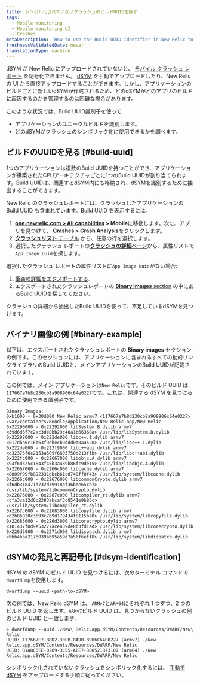 ```yaml
---
title: シンボル化されていないクラッシュのビルドUUIDを探す
tags:
  - Mobile monitoring
  - Mobile monitoring UI
  - Crashes
metaDescription: 'How to use the Build UUID identifier in New Relic to identify a unique build of an app, and to find which dSYM to use to symbolicate a crash.'
freshnessValidatedDate: never
translationType: machine
---
```


dSYM が New Relic にアップロードされていないと、 [モバイル クラッシュ レポート](/docs/mobile-monitoring/mobile-monitoring-ui/crashes/investigate-mobile-app-crash-report) を記号化できません。 [dSYM](/docs/mobile-monitoring/new-relic-mobile-ios/install-configure/upload-dsyms-bitcode-apps) を手動でアップロードしたり、New Relic の UI から直接アップロードすることができます。しかし、アプリケーションのビルドごとに新しいdSYMが作成されるため、どのdSYMがどのアプリのビルドに起因するのかを管理するのは困難な場合があります。

このような状況では、Build UUID識別子を使って

* アプリケーションのユニークなビルドを識別します。
* どのdSYMがクラッシュのシンボリック化に使用できるかを調べます。

## ビルドのUUIDを見る [#build-uuid]

1つのアプリケーションは複数のBuild UUIDを持つことができ、アプリケーションが構築されたCPUアーキテクチャごとに1つのBuild UUIDが割り当てられます。Build UUIDは、関連するdSYM内にも格納され、dSYMを識別するために抽出することができます。

New Relic のクラッシュレポートには、クラッシュしたアプリケーションの Build UUID も含まれています。Build UUID を表示するには。

1. **[one.newrelic.com > All capabilities](https://one.newrelic.com/all-capabilities) > Mobile**に移動します。次に、アプリを見つけて、 **Crashes > Crash Analysis**をクリックします。
2. [**クラッシュリスト** テーブル](/docs/mobile-monitoring/mobile-monitoring-ui/crashes/view-mobile-app-crashes) から、任意の行を選択します。
3. 選択したクラッシュ レポートの[**クラッシュの詳細**ページ](/docs/mobile-monitoring/mobile-monitoring-ui/crashes/investigate-mobile-app-crash-report#viewing)から、属性リストで`App Image Uuid`を探します。

選択したクラッシュ レポートの属性リストに`App Image Uuid`がない場合:

1. [衝突の詳細をエクスポートする](/docs/mobile-monitoring/mobile-monitoring-ui/crashes/investigate-mobile-app-crash-report#viewing).
2. エクスポートされたクラッシュレポートの [**Binary images** section](#binary-example) の中にあるBuild UUIDを探してください。

クラッシュの詳細から抽出したBuild UUIDを使って、不足しているdSYMを見つけます。

## バイナリ画像の例 [#binary-example]

以下は、エクスポートされたクラッシュレポートの **Binary images** セクションの例です。このセクションには、アプリケーションに含まれるすべての動的リンクライブラリのBuild UUIDと、メインアプリケーションのBuild UUIDが記載されています。

この例では、メイン アプリケーションは`New Relic`です。そのビルド UUID は`117667e7b8d230cb8a908906c64e0227`です。これは、関連する dSYM を見つけるために使用できる識別子です。

```
Binary Images:
0xb1000 - 0x30d000 New Relic armv7 <117667e7b8d230cb8a908906c64e0227> /var/containers/Bundle/Application/New Relic.app/New Relic
0x22290000 - 0x22292000 libSystem.B.dylib armv7 <39d6d6f7c2ac3de8bb29c40a1b66368a> /usr/lib/libSystem.B.dylib
0x22292000 - 0x222de000 libc++.1.dylib armv7 <017dba6c16b63f9ebecb9ddd0d0a4520> /usr/lib/libc++.1.dylib
0x222de000 - 0x222f9000 libc++abi.dylib armv7 <d32373f6c2153a509f6603750d213ffb> /usr/lib/libc++abi.dylib
0x222fc000 - 0x22667000 libobjc.A.dylib armv7 <94f6d325c1843f45b3a439b86fc9de15> /usr/lib/libobjc.A.dylib
0x22667000 - 0x2266c000 libcache.dylib armv7 <8009f99fb892331dbcb61cd740ff0f43> /usr/lib/system/libcache.dylib
0x2266c000 - 0x22676000 libcommonCrypto.dylib armv7 <f6db318471d732d39918ef36bde65cb7> /usr/lib/system/libcommonCrypto.dylib
0x22676000 - 0x2267c000 libcompiler_rt.dylib armv7 <cfa3ca12d6c2383abcaf3c8541e9b86c> /usr/lib/system/libcompiler_rt.dylib
0x2267c000 - 0x22683000 libcopyfile.dylib armv7 <d2b06020c3693c7b9d179434f8115ba0> /usr/lib/system/libcopyfile.dylib
0x22683000 - 0x226d3000 libcorecrypto.dylib armv7 <181437f8d9e53277ace439de8b3fd1ad> /usr/lib/system/libcorecrypto.dylib
0x226d3000 - 0x2271d000 libdispatch.dylib armv7 <bbb4bba2176039ab95a59d7a56f6eff8> /usr/lib/system/libdispatch.dylib
```

## dSYMの発見と再記号化 [#dsym-identification]

dSYM の dSYM のビルド UUID を見つけるには、次のターミナル コマンドで`dwarfdump`を使用します。

```
dwarfdump --uuid <path-to-dSYM>
```

次の例では、New Relic dSYM は、 `ARMv7`と`ARM64`にそれぞれ 1 つずつ、2 つのビルド UUID を返します。`ARMv7`ビルド UUID は、見つからないクラッシュの[例](#binary-example)のビルド UUID と一致します:

```
> dwarfdump --uuid ./New\ Relic.app.dSYM/Contents/Resources/DWARF/New\ Relic
UUID: 117667E7-B8D2-30CB-8A90-8906C64E0227 (armv7) ./New Relic.app.dSYM/Contents/Resources/DWARF/New Relic
UUID: B1A8C6EE-02B9-3C55-AEE7-308521873107 (arm64) ./New Relic.app.dSYM/Contents/Resources/DWARF/New Relic
```

シンボリック化されていないクラッシュをシンボリック化するには、 [手動でdSYM](/docs/mobile-monitoring/new-relic-mobile-ios/install-configure/upload-dsyms-bitcode-apps) をアップロードする手順に従ってください。